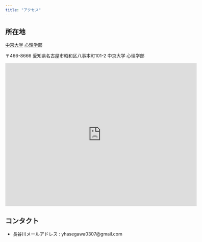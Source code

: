 ```yaml
---
title: "アクセス"
---
```


## 所在地

[中京大学](https://www.chukyo-u.ac.jp/) [心理学部](https://www.chukyo-u.ac.jp/educate/psychol/)

〒466-8666 愛知県名古屋市昭和区八事本町101-2 中京大学 心理学部


<iframe src="https://www.google.com/maps/embed?pb=!1m18!1m12!1m3!1d3262.7408545032495!2d136.96361431501!3d35.13813998032458!2m3!1f0!2f0!3f0!3m2!1i1024!2i768!4f13.1!3m3!1m2!1s0x60037ac36060c9d7%3A0x58420f7b5534c9d9!2z5Lit5Lqs5aSn5a2m!5e0!3m2!1sja!2sjp!4v1552630867852" width="600" height="450" frameborder="0" style="border:0" allowfullscreen></iframe>

## コンタクト
 - 長谷川メールアドレス : yhasegawa0307@gmail.com
